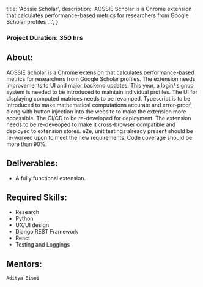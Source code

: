 
  title: 'Aossie Scholar',
  description:
    'AOSSIE Scholar is a Chrome extension that calculates performance-based metrics for researchers from Google Scholar profiles ...',
}


### Project Duration: 350 hrs

## About:
AOSSIE Scholar is a Chrome extension that calculates performance-based metrics for researchers from Google Scholar profiles. The extension needs improvements to UI and major backend updates. This year, a login/ signup system is needed to be introduced to maintain individual profiles. The UI for displaying computed matrices needs to be revamped. Typescript is to be introduced to make mathematical computations accurate and error-proof, along with button injection into the website to make the extension more accessible. The CI/CD to be re-developed for deployment. The extension needs to be re-deveoped to make it cross-browser compatible and deployed to extension stores. e2e, unit testings already present should be re-worked upon to meet the new requirements. Code coverage should be more than 90%.

## Deliverables:
- A fully functional extension.

## Required Skills:
- Research
- Python
- UX/UI design
- Django REST Framework
- React
- Testing and Loggings

## Mentors:
`Aditya Bisoi`
